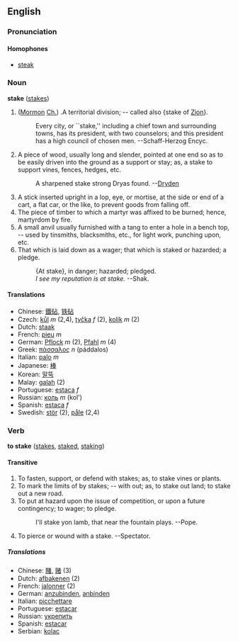 ==English==
===Pronunciation===
====Homophones====
*[[steak]]

=== Noun ===
'''stake''' ([[stakes]])

#([[w:Mormon|Mormon]] [[Ch.]]) .A territorial division; -- called also {stake of [[w:Zion|Zion]]}.
#: Every city, or ``stake,'' including a chief town and surrounding towns, has its president, with two counselors; and this president has a high council of chosen men.    --Schaff-Herzog  Encyc.
# A piece of wood, usually long and slender, pointed at one end so as to be easily driven into the ground as a support or stay; as, a stake to support vines, fences, hedges,  etc.
#: A sharpened stake strong Dryas found. --[[w:Dryden.|Dryden]]
# A stick inserted upright in a lop, eye, or mortise, at the side or end of a cart, a flat car, or the like, to prevent goods from falling off.
# The piece of timber to which a martyr was affixed to be burned; hence, martyrdom by fire.
# A small anvil usually furnished with a tang to enter a hole in a bench top, -- used by tinsmiths, blacksmiths,  etc., for light work, punching upon, etc.
# That which is laid down as a wager; that which is staked or hazarded; a pledge.
#:{At stake}, in danger; hazarded; pledged.
#:''I see my reputation is at stake.'' --Shak.

====Translations====
*Chinese: [[鐵砧]], [[铁砧]]
*Czech: [[kůl]] ''m'' (2,4), [[tyčka]] ''f'' (2),  [[kolík]] ''m'' (2)
*Dutch: [[staak]]
*French: [[pieu]] ''m''
*German: [[Pflock]] ''m'' (2), [[Pfahl]] ''m'' (4)
*Greek: [[πάσσαλος]] ''n'' (páddalos)
*Italian: [[palo]] ''m''
*Japanese: [[棒]]
*Korean: [[말뚝]]
*Malay: [[galah]] (2)
*Portuguese: [[estaca]] ''f''
*Russian: [[коль]] ''m'' (kol')
*Spanish: [[estaca]] ''f''
*Swedish: [[stör]] (2), [[påle]] (2,4)

===Verb===
'''to stake''' ([[stakes]], [[staked]], [[staking]])

====Transitive====
# To fasten, support, or defend with stakes; as, to stake vines or plants.
# To mark the limits of by stakes; -- with out; as, to stake out land; to stake out a new road.
# To put at hazard upon the issue of competition, or upon a future contingency; to wager; to pledge.
#: I'll stake yon lamb, that near the fountain plays.  --Pope.
# To pierce or wound with a stake. --Spectator.

=====Translations=====
*Chinese: [[賭]], [[赌]] (3)
*Dutch: [[afbakenen]] (2)
*French: [[jalonner]] (2)
*German: [[anzubinden]], [[anbinden]]
*Italian: [[picchettare]]
*Portuguese: [[estacar]]
*Russian: [[укрепить]]
*Spanish: [[estacar]]
*Serbian: [[kolac]]
